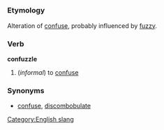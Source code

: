 =={{en}}==
[[Category:English slang]]
===Etymology===
Alteration of [[confuse]], probably influenced by [[fuzzy]].
===Verb===
'''confuzzle'''

#(''informal'') to [[confuse]]
===Synonyms===
*[[confuse]], [[discombobulate]]